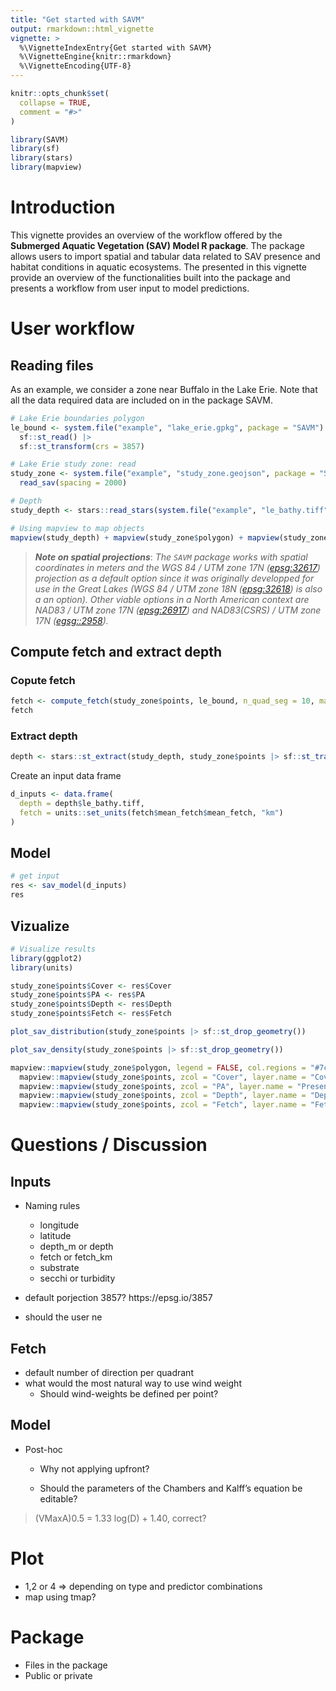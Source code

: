 ```yaml
---
title: "Get started with SAVM"
output: rmarkdown::html_vignette
vignette: >
  %\VignetteIndexEntry{Get started with SAVM}
  %\VignetteEngine{knitr::rmarkdown}
  %\VignetteEncoding{UTF-8}
---
```


```r
knitr::opts_chunk$set(
  collapse = TRUE,
  comment = "#>"
)
```

```r
library(SAVM)
library(sf)
library(stars)
library(mapview)
```

# Introduction

This vignette provides an overview of the workflow offered by the **Submerged Aquatic Vegetation (SAV) Model R package**. The package allows users to import spatial and tabular data related to SAV presence and habitat conditions in aquatic ecosystems. The presented in this vignette provide an overview of the functionalities built into the package and presents a workflow from user input to model predictions. 


# User workflow 

## Reading files

As an example, we consider a zone near Buffalo in the Lake Erie. Note that all the data 
required data are included on in the package SAVM.  

```r
# Lake Erie boundaries polygon
le_bound <- system.file("example", "lake_erie.gpkg", package = "SAVM") |>
  sf::st_read() |>
  sf::st_transform(crs = 3857)

# Lake Erie study zone: read
study_zone <- system.file("example", "study_zone.geojson", package = "SAVM") |>
  read_sav(spacing = 2000)

# Depth
study_depth <- stars::read_stars(system.file("example", "le_bathy.tiff", package = "SAVM"))

# Using mapview to map objects
mapview(study_depth) + mapview(study_zone$polygon) + mapview(study_zone$points)
```

> ***Note on spatial projections***: *The `SAVM` package works with spatial coordinates in meters and the WGS 84 / UTM zone 17N ([epsg:32617](https://epsg.io/32617)) projection as a default option since it was originally developped for use in the Great Lakes (WGS 84 / UTM zone 18N ([epsg:32618](https://epsg.io/32618)) is also a an option). Other viable options in a North American context are NAD83 / UTM zone 17N ([epsg:26917](https://epsg.io/26917)) and NAD83(CSRS) / UTM zone 17N ([egsg::2958](https://epsg.io/2958)).*

## Compute fetch and extract depth

### Copute fetch 

```r
fetch <- compute_fetch(study_zone$points, le_bound, n_quad_seg = 10, max_dist = 15000)
fetch
```


### Extract depth 

```r
depth <- stars::st_extract(study_depth, study_zone$points |> sf::st_transform(crs = sf::st_crs(study_depth)))
```

Create an input data frame

```r
d_inputs <- data.frame(
  depth = depth$le_bathy.tiff,
  fetch = units::set_units(fetch$mean_fetch$mean_fetch, "km")
)
```

## Model 

```r
# get input
res <- sav_model(d_inputs)
res
```


## Vizualize

```r
# Visualize results
library(ggplot2)
library(units)

study_zone$points$Cover <- res$Cover
study_zone$points$PA <- res$PA
study_zone$points$Depth <- res$Depth
study_zone$points$Fetch <- res$Fetch

plot_sav_distribution(study_zone$points |> sf::st_drop_geometry())

plot_sav_density(study_zone$points |> sf::st_drop_geometry())
```


```r
mapview::mapview(study_zone$polygon, legend = FALSE, col.regions = "#7cdadc", alpha.regions = 0.2, layer.name = "Area of interest") +
  mapview::mapview(study_zone$points, zcol = "Cover", layer.name = "Cover", zlim = c(0, 100)) +
  mapview::mapview(study_zone$points, zcol = "PA", layer.name = "Presence", hide = TRUE) +
  mapview::mapview(study_zone$points, zcol = "Depth", layer.name = "Depth", hide = TRUE) +
  mapview::mapview(study_zone$points, zcol = "Fetch", layer.name = "Fetch", hide = TRUE)
```



# Questions / Discussion 

## Inputs 

- Naming rules
  - longitude
  - latitude
  - depth_m or depth
  - fetch or fetch_km
  - substrate 
  - secchi or turbidity

- default porjection 3857? https://epsg.io/3857

- should the user ne 

## Fetch 

- default number of direction per quadrant 
- what would the most natural way to use wind weight
  - Should wind-weights be defined per point?

## Model

- Post-hoc

  - Why not applying upfront?

  - Should the parameters of the Chambers and Kalff's equation be editable?

> (VMaxA)0.5 = 1.33 log(D) + 1.40, correct?


# Plot 

- 1,2 or 4 => depending on type and predictor combinations
- map using tmap?


# Package 

- Files in the package
- Public or private 